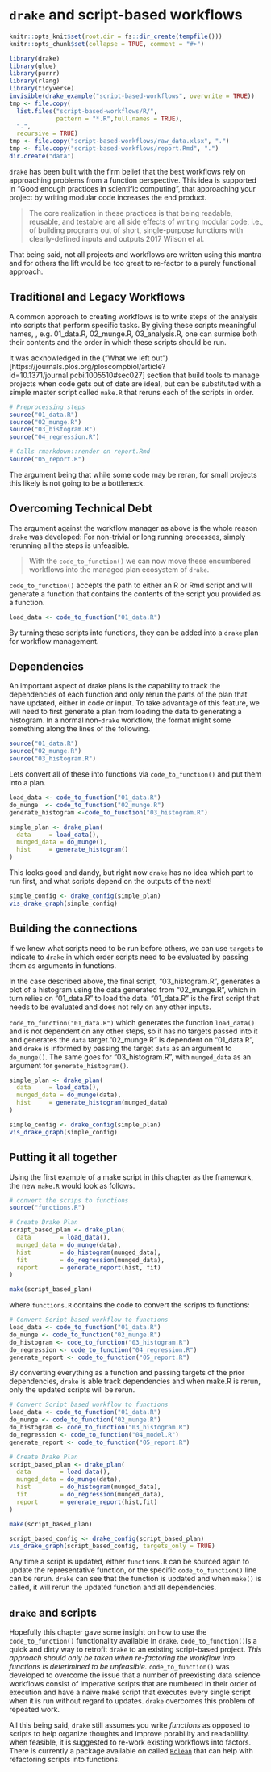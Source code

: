 # `drake` and script-based workflows {#scripts}

```r
knitr::opts_knit$set(root.dir = fs::dir_create(tempfile()))
knitr::opts_chunk$set(collapse = TRUE, comment = "#>")
```

```r
library(drake)
library(glue)
library(purrr)
library(rlang)
library(tidyverse)
invisible(drake_example("script-based-workflows", overwrite = TRUE))
tmp <- file.copy(
  list.files("script-based-workflows/R/",
             pattern = "*.R",full.names = TRUE),
  ".",
  recursive = TRUE)
tmp <- file.copy("script-based-workflows/raw_data.xlsx", ".")
tmp <- file.copy("script-based-workflows/report.Rmd", ".")
dir.create("data")
```

`drake` has been built with the firm belief that the best workflows rely on approaching problems from a function perspective. This idea is supported in "Good enough practices in scientific computing", that approaching your project by writing modular code increases the end product.

> The core realization in these practices is that being readable, reusable, and testable are all side effects of writing modular code, i.e., of building programs out of short, single-purpose functions with clearly-defined inputs and outputs 
> 2017 Wilson et al.

That being said, not all projects and workflows are written using this mantra and for others the lift would be too great to re-factor to a purely functional approach. 

## Traditional and Legacy Workflows

A common approach to creating workflows is to write steps of the analysis into scripts that perform specific tasks. By giving these scripts meaningful names, , e.g. 01_data.R, 02_munge.R, 03_analysis.R,  one can surmise both their contents and the order in which these scripts should be run.

It was acknowledged in the ("What we left out")[https://journals.plos.org/ploscompbiol/article?id=10.1371/journal.pcbi.1005510#sec027] section that build tools to manage projects when code gets out of date are ideal, but can be substituted with a simple master script called `make.R` that reruns each of the scripts in order.

```r

# Preprocessing steps
source("01_data.R")
source("02_munge.R")
source("03_histogram.R")
source("04_regression.R")

# Calls rmarkdown::render on report.Rmd
source("05_report.R")
```

The argument being that while some code may be reran, for small projects this likely is not going to be a bottleneck. 

## Overcoming Technical Debt

The argument against the workflow manager as above is the whole reason `drake` was developed: For non-trivial or long running processes, simply rerunning all the steps is unfeasible.

> With the `code_to_function()` we can now move these encumbered workflows into the managed plan ecosystem of `drake`.

`code_to_function()` accepts the path to either an R or Rmd script and will generate a function that contains the contents of the script you provided as a function.


```r

load_data <- code_to_function("01_data.R")

```

By turning these scripts into functions, they can be added into a `drake` plan for workflow management.


## Dependencies

An important aspect of drake plans is the capability to track the dependencies of each function and only rerun the parts of the plan that have updated, either in code or input. To take advantage of this feature, we will need to first generate a plan from loading the data to generating a histogram. In a normal non-`drake` workflow, the format might some something along the lines of the following.

```r

source("01_data.R")
source("02_munge.R")
source("03_histogram.R")

```

Lets convert all of these into functions via `code_to_function()` and put them into a plan.

```r

load_data <- code_to_function("01_data.R")
do_munge  <- code_to_function("02_munge.R")
generate_histogram <-code_to_function("03_histogram.R")

simple_plan <- drake_plan(
  data     = load_data(),
  munged_data = do_munge(),
  hist     = generate_histogram()
)

```

This looks good and dandy, but right now `drake` has no idea which part to run first, and what scripts depend on the outputs of the next!

```r

simple_config <- drake_config(simple_plan)
vis_drake_graph(simple_config)

```

## Building the connections

If we knew what scripts need to be run before others, we can use `targets` to indicate to `drake` in which order scripts need to be evaluated by passing them as arguments in functions. 

In the case described above, the final script, "03_histogram.R", generates a plot of a histogram using the data generated from "02_munge.R", which in turn relies on "01_data.R" to load the data. "01_data.R" is the first script that needs to be evaluated and does not rely on any other inputs. 

`code_to_function("01_data.R")` which generates the function `load_data()` and is not dependent on any other steps, so it has no targets passed into it and generates the `data` target."02_munge.R" is dependent on "01_data.R", and `drake` is informed by passing the target `data` as an argument to `do_munge()`. The same goes for "03_histogram.R", with `munged_data` as an argument for `generate_histogram()`.

```r

simple_plan <- drake_plan(
  data     = load_data(),
  munged_data = do_munge(data),
  hist     = generate_histogram(munged_data)
)
```

```r

simple_config <- drake_config(simple_plan)
vis_drake_graph(simple_config)

```


## Putting it all together

Using the first example of a make script in this chapter as the framework, the new `make.R` would look as follows.

```r

# convert the scrips to functions
source("functions.R")

# Create Drake Plan
script_based_plan <- drake_plan(
  data        = load_data(),
  munged_data = do_munge(data),
  hist        = do_histogram(munged_data),
  fit         = do_regression(munged_data),
  report      = generate_report(hist, fit)
)

make(script_based_plan)

```

where `functions.R` contains the code to convert the scripts to functions:

```r
# Convert Script based workflow to functions
load_data <- code_to_function("01_data.R")
do_munge <- code_to_function("02_munge.R")
do_histogram <- code_to_function("03_histogram.R")
do_regression <- code_to_function("04_regression.R")
generate_report <- code_to_function("05_report.R")

```

By converting everything as a function and passing targets of the prior dependencies, `drake` is able track dependencies and when make.R is rerun, only the updated scripts will be rerun.

```r
# Convert Script based workflow to functions
load_data <- code_to_function("01_data.R")
do_munge <- code_to_function("02_munge.R")
do_histogram <- code_to_function("03_histogram.R")
do_regression <- code_to_function("04_model.R")
generate_report <- code_to_function("05_report.R")

# Create Drake Plan
script_based_plan <- drake_plan(
  data        = load_data(),
  munged_data = do_munge(data),
  hist        = do_histogram(munged_data),
  fit         = do_regression(munged_data),
  report      = generate_report(hist,fit)
)

make(script_based_plan)

```

```r

script_based_config <- drake_config(script_based_plan)
vis_drake_graph(script_based_config, targets_only = TRUE)

```


Any time a script is updated, either `functions.R` can be sourced again to update the representative function, or the specific `code_to_function()` line can be rerun. `drake` can see that the function is updated and when `make()` is called, it will rerun the updated function and all dependencies. 


## `drake` and scripts

Hopefully this chapter gave some insight on how to use the `code_to_function()` functionality available in `drake`. `code_to_function()`is a quick and dirty way to retrofit `drake` to an existing script-based project. _This approach should only be taken when re-factoring the workflow into functions is deterimined to be unfeasible._ `code_to_function()` was developed to overcome the issue that a number of preexisting data science workflows consist of imperative scripts that are numbered in their order of execution and have a naive make script that executes every single script when it is run without regard to updates. `drake` overcomes this problem of repeated work.

All this being said, `drake` still assumes you write *functions* as opposed to scripts to help organize thoughts and improve porability and readablility. when feasible, it is suggested to re-work existing workflows into factors. There is currently a package available on called [`Rclean`](https://github.com/provtools/rclean) that can help with refactoring scripts into functions. 
